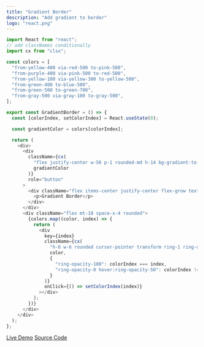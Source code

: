 ```yaml
---
title: "Gradient Border"
description: "Add gradient to border"
logo: "react.png"
---
```


```js
import React from "react";
// add classNames conditionally
import cx from "clsx";

const colors = [
  "from-yellow-400 via-red-500 to-pink-500",
  "from-purple-400 via-pink-500 to-red-500",
  "from-yellow-100 via-yellow-300 to-yellow-500",
  "from-green-400 to-blue-500",
  "from-green-500 to-green-700",
  "from-gray-500 via-gray-100 to-gray-500",
];

export const GradientBorder = () => {
  const [colorIndex, setColorIndex] = React.useState(0);

  const gradientColor = colors[colorIndex];

  return (
    <div>
      <div
        className={cx(
          "flex justify-center w-56 p-1 rounded-md h-14 bg-gradient-to-r ",
          gradientColor
        )}
        role="button"
      >
        <div className="flex items-center justify-center flex-grow text-white bg-neutral-900 rounded">
          <p>Gradient Border</p>
        </div>
      </div>
      <div className="flex mt-10 space-x-4 rounded">
        {colors.map((color, index) => {
          return (
            <div
              key={index}
              className={cx(
                "h-6 w-6 rounded cursor-pointer transform ring-1 ring-offset-2 ring-white ring-offset-black bg-gradient-to-r ",
                color,
                {
                  "ring-opacity-100": colorIndex === index,
                  "ring-opacity-0 hover:ring-opacity-50": colorIndex !== index,
                }
              )}
              onClick={() => setColorIndex(index)}
            ></div>
          );
        })}
      </div>
    </div>
  );
};
```

[Live Demo](http://manuarora.in/demos/demo/borderGradient)
[Source Code](https://github.com/manuarora700/portfolio-website/tree/master/pages/demos/demo/borderGradient)
